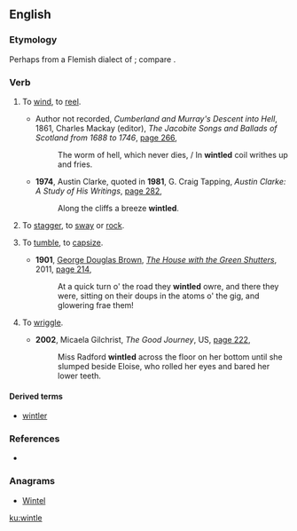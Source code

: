 ==English==

===Etymology===
Perhaps from a Flemish dialect of {{cog|nl|windtelen||to reel}}; compare {{m|nl|wentelen}}.

===Verb===
{{en-verb|wintl}}

# {{label|en|Scotland}} To [[wind]], to [[reel]].
#* {{circa|1688-1746}} Author not recorded, ''Cumberland and Murray's Descent into Hell'', 1861, Charles Mackay (editor), ''The Jacobite Songs and Ballads of Scotland from 1688 to 1746'', [http://books.google.com.au/books?id=Uf1LAAAAcAAJ&pg=PA266&dq=%22wintled%22&hl=en&sa=X&ei=1nxRUreSI6XOiAet5YBY&redir_esc=y#v=onepage&q=%22wintled%22&f=false page 266],
#*: The worm of hell, which never dies, / In '''wintled''' coil writhes up and fries.
#* '''1974''', Austin Clarke, quoted in '''1981''', G. Craig Tapping, ''Austin Clarke: A Study of His Writings'', [http://books.google.com.au/books?id=aHohAQAAMAAJ&q=%22wintled%22&dq=%22wintled%22&hl=en&sa=X&ei=1nxRUreSI6XOiAet5YBY&redir_esc=y page 282],
#*: Along the cliffs a breeze '''wintled'''.
# {{label|en|Scotland}} To [[stagger]], to [[sway]] or [[rock]].
# {{label|en|Scotland}} To [[tumble]], to [[capsize]].
#* '''1901''', [[w:George Douglas Brown|George Douglas Brown]], ''[[w:The House with the Green Shutters|The House with the Green Shutters]]'', 2011, [http://books.google.com.au/books?id=YRAjUsx3mG4C&pg=PA214&dq=%22wintled%22%7C%22wintling%22&hl=en&sa=X&ei=hXRRUsiIDMaeiAfP5ICoCA&redir_esc=y#v=onepage&q=%22wintled%22%7C%22wintling%22&f=false page 214],
#*: At a quick turn o' the road they '''wintled''' owre, and there they were, sitting on their doups in the atoms o' the gig, and glowering frae them!
# {{label|en|Scotland}} To [[wriggle]].
#* '''2002''', Micaela Gilchrist, ''The Good Journey'', US, [http://books.google.com.au/books?id=UFfuiOSN8BQC&q=%22wintled%22%7C%22wintling%22&dq=%22wintled%22%7C%22wintling%22&hl=en&sa=X&ei=aXlRUqiVEouRige0noGgCg&redir_esc=y page 222],
#*: Miss Radford '''wintled''' across the floor on her bottom until she slumped beside Eloise, who rolled her eyes and bared her lower teeth.

====Derived terms====
* [[wintler]]

===References===
* {{R:Websters}}

===Anagrams===
* [[Wintel#English|Wintel]]

[[ku:wintle]]